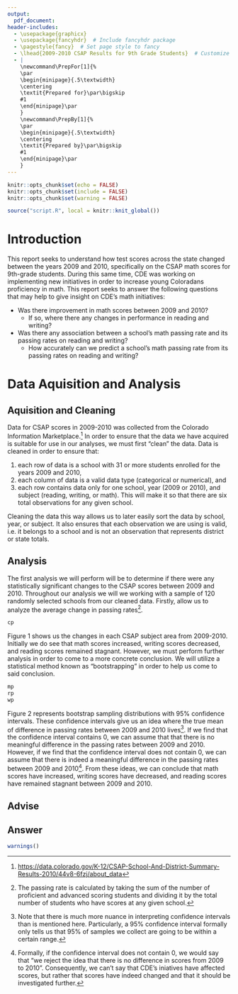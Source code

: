 ```yaml
---
output:
  pdf_document:
header-includes:
  - \usepackage{graphicx}
  - \usepackage{fancyhdr}  # Include fancyhdr package
  - \pagestyle{fancy}  # Set page style to fancy
  - \lhead{2009-2010 CSAP Results for 9th Grade Students}  # Customize header
  - |
    \newcommand\PrepFor[1]{%
    \par
    \begin{minipage}{.5\textwidth}
    \centering
    \textit{Prepared for}\par\bigskip
    #1
    \end{minipage}\par
    }
    \newcommand\PrepBy[1]{%
    \par
    \begin{minipage}{.5\textwidth}
    \centering
    \textit{Prepared by}\par\bigskip
    #1
    \end{minipage}\par
    }
---
```


```r
knitr::opts_chunk$set(echo = FALSE)
knitr::opts_chunk$set(include = FALSE)
knitr::opts_chunk$set(warning = FALSE)
```

```r
source("script.R", local = knitr::knit_global())
```

```{=tex}
\begin{titlepage}
\centering

\null\vfill

{\bfseries\Large
2009-2010 CSAP Results for 9th Grade Students
}

\vfill

\PrepFor{\includegraphics[width=1\textwidth]{cde_logo_fullColor-hor.png} }


\vfill

\PrepBy{Nicholas Nguyen}

\vfill

May 6, 2024

\vfill
\vfill
\end{titlepage}
```
# Introduction

This report seeks to understand how test scores across the state changed between the years 2009 and 2010, specifically on the CSAP math scores for 9th-grade students. During this same time, CDE was working on implementing new initiatives in order to increase young Coloradans proficiency in math. This report seeks to answer the following questions that may help to give insight on CDE's math initiatives:

-   Was there improvement in math scores between 2009 and 2010?
    -   If so, where there any changes in performance in reading and writing?
-   Was there any association between a school's math passing rate and its passing rates on reading and writing?
    -   How accurately can we predict a school's math passing rate from its passing rates on reading and writing?

# Data Aquisition and Analysis

## Aquisition and Cleaning

Data for CSAP scores in 2009-2010 was collected from the Colorado Information Marketplace.[^1] In order to ensure that the data we have acquired is suitable for use in our analyses, we must first "clean" the data. Data is cleaned in order to ensure that:

[^1]: <https://data.colorado.gov/K-12/CSAP-School-And-District-Summary-Results-2010/44v8-6fzj/about_data>

1.  each row of data is a school with 31 or more students enrolled for the years 2009 and 2010,
2.  each column of data is a valid data type (categorical or numerical), and
3.  each row contains data only for one school, year (2009 or 2010), and subject (reading, writing, or math). This will make it so that there are six total observations for any given school.

Cleaning the data this way allows us to later easily sort the data by school, year, or subject. It also ensures that each observation we are using is valid, i.e. it belongs to a school and is not an observation that represents district or state totals.

## Analysis

The first analysis we will perform will be to determine if there were any statistically significant changes to the CSAP scores between 2009 and 2010. Throughout our analysis we will we working with a sample of 120 randomly selected schools from our cleaned data. Firstly, allow us to analyze the average change in passing rates[^2].

[^2]: The passing rate is calculated by taking the sum of the number of proficient and advanced scoring students and dividing it by the total number of students who have scores at any given school.

```r
cp
```

Figure 1 shows us the changes in each CSAP subject area from 2009-2010. Initially we do see that math scores increased, writing scores decreased, and reading scores remained stagnant. However, we must perform further analysis in order to come to a more concrete conclusion. We will utilize a statistical method known as "bootstrapping" in order to help us come to said conclusion. 

```r
mp
rp
wp
```

Figure 2 represents bootstrap sampling distributions with 95% confidence intervals. These confidence intervals give us an idea where the true mean of difference in passing rates between 2009 and 2010 lives^[Note that there is much more nuance in interpreting confidence intervals than is mentioned here. Particularly, a 95% confidence interval formally only tells us that 95% of samples we collect are going to be within a certain range.]. If we find that the confidence interval contains 0, we can assume that that there is no meaningful difference in the passing rates between 2009 and 2010. However, if we find that the confidence interval does not contain 0, we can assume that there is indeed a meaningful difference in the passing rates between 2009 and 2010^[Formally, if the confidence interval does not contain 0, we would say that "we reject the idea that there is no difference in scores from 2009 to 2010". Consequently, we can't say that CDE's iniatives have affected scores, but rather that scores have indeed changed and that it should be investigated further.]. From these ideas, we can conclude that math scores have increased, writing scores have decreased, and reading scores have remained stagnant between 2009 and 2010.

## Advise

## Answer

```r
warnings()
```
